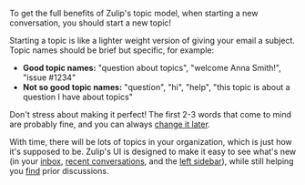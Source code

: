 To get the full benefits of Zulip's topic model, when starting a new
conversation, you should start a new topic!

Starting a topic is like a lighter weight version of giving your email a subject.
Topic names should be brief but specific, for example:

* **Good topic names:** "question about topics", "welcome Anna Smith!", "issue #1234"
* **Not so good topic names:** "question", "hi", "help", "this topic is about
  a question I have about topics"

Don't stress about making it perfect! The first 2-3 words that
come to mind are probably fine, and you can always [change it
later](/help/rename-a-topic).

With time, there will be lots of topics in your organization, which is just how
it's supposed to be. Zulip's UI is designed to make it easy to see what's new
(in your [inbox](/help/inbox), [recent
conversations](/help/recent-conversations), and the [left
sidebar](/help/left-sidebar)), while still helping you
[find](/help/search-for-messages) prior discussions.
